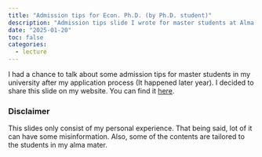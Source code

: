 ```yaml
---
title: "Admission tips for Econ. Ph.D. (by Ph.D. student)"
description: "Admission tips slide I wrote for master students at Alma Mater"
date: "2025-01-20"
toc: false
categories:
  - lecture
---
```


I had a chance to talk about some admission tips for master students in my university after my application process (It happened later year). I decided to share this slide on my website. You can find it [here](resource/slide.pdf).

### Disclaimer

This slides only consist of my personal experience. That being said, lot of it can have some misinformation. Also, some of the contents are tailored to the students in my alma mater. 